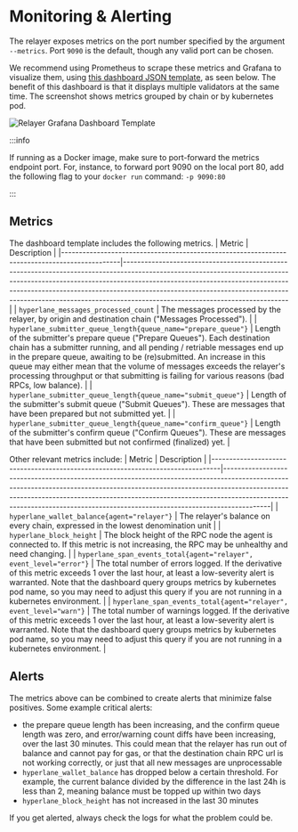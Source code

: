 # Monitoring & Alerting

The relayer exposes metrics on the port number specified by the argument `--metrics`. Port `9090` is the default, though any valid port can be chosen. 

We recommend using Prometheus to scrape these metrics and Grafana to visualize them, using [this dashboard JSON template](https://github.com/hyperlane-xyz/hyperlane-monorepo/blob/2f7f714c5b698fedcead9825f52da6ef95f96be1/tools/grafana/easy-relayer-dashboard-template.json), as seen below. The benefit of this dashboard is that it displays multiple validators at the same time. The screenshot shows metrics grouped by chain or by kubernetes pod.

![Relayer Grafana Dashboard Template](/img/dashboard-template-relayer.png)

:::info

If running as a Docker image, make sure to port-forward the metrics endpoint port. For, instance, to forward port 9090 on the local port 80, add the following flag to your `docker run` command: `-p 9090:80`

:::

## Metrics

The dashboard template includes the following metrics.
| Metric                                                                                       | Description                                                                                                                                                                                                                                                                                                                                                          |
|----------------------------------------------------------------------------------------------|----------------------------------------------------------------------------------------------------------------------------------------------------------------------------------------------------------------------------------------------------------------------------------------------------------------------------------------------------------------------|
| `hyperlane_messages_processed_count`                                                         | The messages processed by the relayer, by origin and destination chain ("Messages Processed").                                                                                                                                                                                                                                                                       |
| `hyperlane_submitter_queue_length{queue_name="prepare_queue"}`                               | Length of the submitter's prepare queue ("Prepare Queues"). Each destination chain has a submitter running, and all pending / retriable messages end up in the prepare queue, awaiting to be (re)submitted. An increase in this queue may either mean that the volume of messages exceeds the relayer's processing throughput or that submitting is failing for various reasons (bad RPCs, low balance).   |
| `hyperlane_submitter_queue_length{queue_name="submit_queue"}`                                | Length of the submitter's submit queue ("Submit Queues"). These are messages that have been prepared but not submitted yet.                                                                                                                                                                                                                                          |
| `hyperlane_submitter_queue_length{queue_name="confirm_queue"}`                               | Length of the submitter's confirm queue ("Confirm Queues"). These are messages that have been submitted but not confirmed (finalized) yet.                                                                                                                                                                                                                            |

Other relevant metrics include:
| Metric                                                                         | Description                                                                                                                                                                                                                                                                                                                         |
|--------------------------------------------------------------------------------|-------------------------------------------------------------------------------------------------------------------------------------------------------------------------------------------------------------------------------------------------------------------------------------------------------------------------------------|
| `hyperlane_wallet_balance{agent="relayer"}`                                    | The relayer's balance on every chain, expressed in the lowest denomination unit                                                                                                                                                                                                                                                     |
| `hyperlane_block_height`                                                       | The block height of the RPC node the agent is connected to. If this metric is not increasing, the RPC may be unhealthy and need changing.                                                                                                                                                                                           |
| `hyperlane_span_events_total{agent="relayer", event_level="error"}`            | The total number of errors logged. If the derivative of this metric exceeds 1 over the last hour, at least a low-severity alert is warranted. Note that the dashboard query groups metrics by kubernetes pod name, so you may need to adjust this query if you are not running in a kubernetes environment.                                                             |
| `hyperlane_span_events_total{agent="relayer", event_level="warn"}`             | The total number of warnings logged. If the derivative of this metric exceeds 1 over the last hour, at least a low-severity alert is warranted. Note that the dashboard query groups metrics by kubernetes pod name, so you may need to adjust this query if you are not running in a kubernetes environment.                                                            |


## Alerts
The metrics above can be combined to create alerts that minimize false positives. Some example critical alerts:
- the prepare queue length has been increasing, and the confirm queue length was zero, and error/warning count diffs have been increasing, over the last 30 minutes. This could mean that the relayer has run out of balance and cannot pay for gas, or that the destination chain RPC url is not working correctly, or just that all new messages are unprocessable
- `hyperlane_wallet_balance` has dropped below a certain threshold. For example, the current balance divided by the difference in the last 24h is less than 2, meaning balance must be topped up within two days
- `hyperlane_block_height` has not increased in the last 30 minutes

If you get alerted, always check the logs for what the problem could be.
